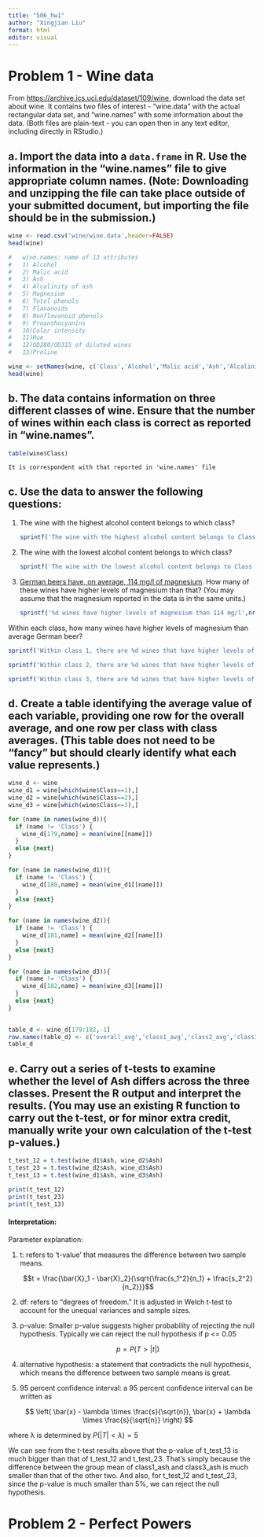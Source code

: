 ```yaml
---
title: "506_hw1"
author: "Xingjian Liu"
format: html
editor: visual
---
```


# Problem 1 - Wine data

From <https://archive.ics.uci.edu/dataset/109/wine>, download the data set about wine. It contains two files of interest - "wine.data" with the actual rectangular data set, and "wine.names" with some information about the data. (Both files are plain-text - you can open then in any text editor, including directly in RStudio.)

## a. Import the data into a `data.frame` in R. Use the information in the "wine.names" file to give appropriate column names. (Note: Downloading and unzipping the file can take place outside of your submitted document, but importing the file should be in the submission.)

```r
wine <- read.csv('wine/wine.data',header=FALSE)
head(wine)
```

```r
#   wine.names: name of 13 attributes
#   1) Alcohol
#  	2) Malic acid
#  	3) Ash
# 	4) Alcalinity of ash  
#  	5) Magnesium
# 	6) Total phenols
#  	7) Flavanoids
#  	8) Nonflavanoid phenols
#  	9) Proanthocyanins
# 	10)Color intensity
#  	11)Hue
#  	12)OD280/OD315 of diluted wines
#  	13)Proline 

wine <- setNames(wine, c('Class','Alcohol','Malic acid','Ash','Alcalinity of ash','Magnesium','Total phenols','Flavanoids','Nonflavanoid phenols','Proanthocyanins','Color intensity','Hue','OD280/OD315 of diluted wines','Proline'))
head(wine)
```

## b. The data contains information on three different classes of wine. Ensure that the number of wines within each class is correct as reported in "wine.names".

```r
table(wine$Class)
```

```         
It is correspondent with that reported in 'wine.names' file
```

## c. Use the data to answer the following questions:

1.  The wine with the highest alcohol content belongs to which class?

    ```r
    sprintf('The wine with the highest alcohol content belongs to Class %d',wine[which(wine$Alcohol == max(wine$Alcohol)),'Class'])
    ```

2.  The wine with the lowest alcohol content belongs to which class?

    ```r
    sprintf('The wine with the lowest alcohol content belongs to Class %d', wine[which(wine$Alcohol == min(wine$Alcohol)),'Class'])
    ```

3.  [German beers have, on average, 114 mg/l of magnesium](https://mgwater.com/beer.shtml). How many of these wines have higher levels of magnesium than that? (You may assume that the magnesium reported in the data is in the same units.)

    ```r
    sprintf('%d wines have higher levels of magnesium than 114 mg/l',nrow(wine[which(wine$Magnesium > 114),]))
    ```

Within each class, how many wines have higher levels of magnesium than average German beer?

```r
sprintf('Within class 1, there are %d wines that have higher levels of magnesium than average German bee', nrow(wine[which(wine$Magnesium > 114 & wine$Class == 1),]))

sprintf('Within class 2, there are %d wines that have higher levels of magnesium than average German bee', nrow(wine[which(wine$Magnesium > 114 & wine$Class == 2),]))

sprintf('Within class 3, there are %d wines that have higher levels of magnesium than average German bee', nrow(wine[which(wine$Magnesium > 114 & wine$Class == 3),]))
```

## d. Create a table identifying the average value of each variable, providing one row for the overall average, and one row per class with class averages. (This table does not need to be "fancy" but should clearly identify what each value represents.)

```r
wine_d <- wine
wine_d1 = wine[which(wine$Class==1),]
wine_d2 = wine[which(wine$Class==2),]
wine_d3 = wine[which(wine$Class==3),]

for (name in names(wine_d)){
  if (name != 'Class') {
    wine_d[179,name] = mean(wine[[name]])
  } 
  else {next}
}

for (name in names(wine_d1)){
  if (name != 'Class') {
    wine_d[180,name] = mean(wine_d1[[name]])
  } 
  else {next}
}

for (name in names(wine_d2)){
  if (name != 'Class') {
    wine_d[181,name] = mean(wine_d2[[name]])
  } 
  else {next}
}

for (name in names(wine_d3)){
  if (name != 'Class') {
    wine_d[182,name] = mean(wine_d3[[name]])
  } 
  else {next}
}
  

table_d <- wine_d[179:182,-1]
row.names(table_d) <- c('overall_avg','class1_avg','class2_avg','class3_avg')
table_d
```

## e. Carry out a series of t-tests to examine whether the level of Ash differs across the three classes. Present the R output and interpret the results. (You may use an existing R function to carry out the t-test, or for **minor extra credit**, manually write your own calculation of the t-test p-values.)

```r
t_test_12 = t.test(wine_d1$Ash, wine_d2$Ash)
t_test_23 = t.test(wine_d2$Ash, wine_d3$Ash)
t_test_13 = t.test(wine_d1$Ash, wine_d3$Ash)

print(t_test_12)
print(t_test_23)
print(t_test_13)
```

#### **Interpretation:**

Parameter explanation:

1.  t: refers to 't-value' that measures the difference between two sample means.

    $$t = \frac{\bar{X}_1 - \bar{X}_2}{\sqrt{\frac{s_1^2}{n_1} + \frac{s_2^2}{n_2}}}$$

2.  df: refers to "degrees of freedom." It is adjusted in Welch t-test to account for the unequal variances and sample sizes.

3.  p-value: Smaller p-value suggests higher probability of rejecting the null hypothesis. Typically we can reject the null hypothesis if p \<= 0.05

    $$p = P(T>|t|)
    $$

4.  alternative hypothesis: a statement that contradicts the null hypothesis, which means the difference between two sample means is great.

5.  95 percent confidence interval: a 95 percent confidence interval can be written as

    $$
    \left( \bar{x} -  \lambda \times \frac{s}{\sqrt{n}}, \bar{x} + \lambda \times \frac{s}{\sqrt{n}} \right)
    $$

where λ is determined by $P(|T|<\lambda) = 5%$

We can see from the t-test results above that the p-value of t_test_13 is much bigger than that of t_test_12 and t_test_23. That's simply because the difference between the group mean of class1_ash and class3_ash is much smaller than that of the other two. And also, for t_test_12 and t_test_23, since the p-value is much smaller than 5%, we can reject the null hypothesis.

# Problem 2 - Perfect Powers

```r

```

```r

```

```r

```

```r

```

```r

```
